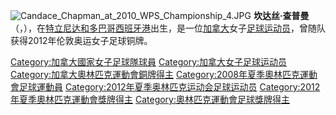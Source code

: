 [[File:Candace_Chapman_at_2010_WPS_Championship_4.JPG|thumb]]
'''坎达丝·查普曼'''（{{lang|en|'''Candace Chapman'''}}，{{bd|1983年|4月2日|catidx=Chapman, Candace}}），在[[特立尼达和多巴哥|特立尼达和多巴哥]][[西班牙港|西班牙港]]出生，是一位[[加拿大|加拿大]]女子[[足球|足球]][[运动员|运动员]]，曾随队获得2012年伦敦奥运女子足球铜牌。

{{Canada-stub}}

{{DEFAULTSORT:Chapman, Candace}}
[[Category:加拿大國家女子足球隊球員|Category:加拿大國家女子足球隊球員]]
[[Category:加拿大女子足球运动员|Category:加拿大女子足球运动员]]
[[Category:加拿大奧林匹克運動會銅牌得主|Category:加拿大奧林匹克運動會銅牌得主]]
[[Category:2008年夏季奧林匹克運動會足球運動員|Category:2008年夏季奧林匹克運動會足球運動員]]
[[Category:2012年夏季奥林匹克运动会足球运动员|Category:2012年夏季奥林匹克运动会足球运动员]]
[[Category:2012年夏季奧林匹克運動會獎牌得主|Category:2012年夏季奧林匹克運動會獎牌得主]]
[[Category:奧林匹克運動會足球獎牌得主|Category:奧林匹克運動會足球獎牌得主]]